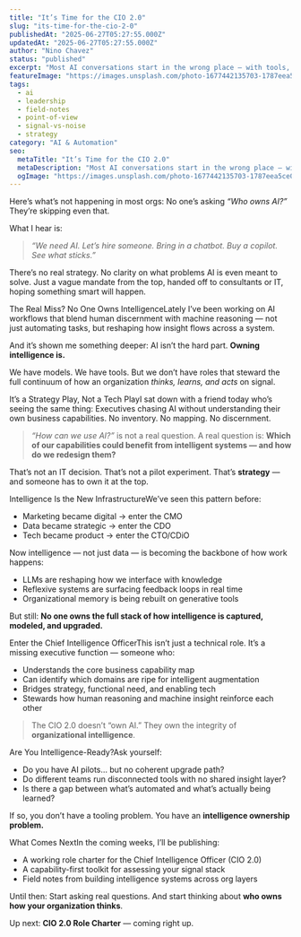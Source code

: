 ```yaml
---
title: "It’s Time for the CIO 2.0"
slug: "its-time-for-the-cio-2-0"
publishedAt: "2025-06-27T05:27:55.000Z"
updatedAt: "2025-06-27T05:27:55.000Z"
author: "Nino Chavez"
status: "published"
excerpt: "Most AI conversations start in the wrong place — with tools, not capabilities. What’s missing isn’t another pilot. It’s a new executive role: someone to steward how your organization thinks, learns, and evolves."
featureImage: "https://images.unsplash.com/photo-1677442135703-1787eea5ce01?crop=entropy&cs=tinysrgb&fit=max&fm=jpg&ixid=M3wxMTc3M3wwfDF8c2VhcmNofDN8fGludGVsbGlnZW5jZXxlbnwwfHx8fDE3NTA5NDM4ODZ8MA&ixlib=rb-4.1.0&q=80&w=2000"
tags:
  - ai
  - leadership
  - field-notes
  - point-of-view
  - signal-vs-noise
  - strategy
category: "AI & Automation"
seo:
  metaTitle: "It’s Time for the CIO 2.0"
  metaDescription: "Most AI conversations start in the wrong place — with tools, not capabilities. What’s missing isn’t another pilot. It’s a new executive role: someone to steward how your organization thinks, learns, and evolves."
  ogImage: "https://images.unsplash.com/photo-1677442135703-1787eea5ce01?crop=entropy&cs=tinysrgb&fit=max&fm=jpg&ixid=M3wxMTc3M3wwfDF8c2VhcmNofDN8fGludGVsbGlnZW5jZXxlbnwwfHx8fDE3NTA5NDM4ODZ8MA&ixlib=rb-4.1.0&q=80&w=2000"
---
```


Here’s what’s not happening in most orgs:
No one’s asking *“Who owns AI?”*
They’re skipping even that.

What I hear is:

> *“We need AI. Let’s hire someone. Bring in a chatbot. Buy a copilot. See what sticks.”*

There’s no real strategy.
No clarity on what problems AI is even meant to solve.
Just a vague mandate from the top, handed off to consultants or IT, hoping something smart will happen.

The Real Miss? No One Owns IntelligenceLately I’ve been working on AI workflows that blend human discernment with machine reasoning — not just automating tasks, but reshaping how insight flows across a system.

And it’s shown me something deeper:
AI isn’t the hard part.
**Owning intelligence is.**

We have models. We have tools.
But we don’t have roles that steward the full continuum of how an organization *thinks, learns, and acts* on signal.

It’s a Strategy Play, Not a Tech PlayI sat down with a friend today who’s seeing the same thing:
Executives chasing AI without understanding their own business capabilities.
No inventory. No mapping. No discernment.

> *“How can we use AI?”* is not a real question.
> A real question is:
> **Which of our capabilities could benefit from intelligent systems — and how do we redesign them?**

That’s not an IT decision.
That’s not a pilot experiment.
That’s **strategy** — and someone has to own it at the top.

Intelligence Is the New InfrastructureWe’ve seen this pattern before:

- Marketing became digital → enter the CMO
- Data became strategic → enter the CDO
- Tech became product → enter the CTO/CDiO

Now intelligence — not just data — is becoming the backbone of how work happens:

- LLMs are reshaping how we interface with knowledge
- Reflexive systems are surfacing feedback loops in real time
- Organizational memory is being rebuilt on generative tools

But still:
**No one owns the full stack of how intelligence is captured, modeled, and upgraded.**

Enter the Chief Intelligence OfficerThis isn’t just a technical role.
It’s a missing executive function — someone who:

- Understands the core business capability map
- Can identify which domains are ripe for intelligent augmentation
- Bridges strategy, functional need, and enabling tech
- Stewards how human reasoning and machine insight reinforce each other

> The CIO 2.0 doesn’t “own AI.”
> They own the integrity of **organizational intelligence**.

Are You Intelligence-Ready?Ask yourself:

- Do you have AI pilots… but no coherent upgrade path?
- Do different teams run disconnected tools with no shared insight layer?
- Is there a gap between what’s automated and what’s actually being learned?

If so, you don’t have a tooling problem.
You have an **intelligence ownership problem.**

What Comes NextIn the coming weeks, I’ll be publishing:

- A working role charter for the Chief Intelligence Officer (CIO 2.0)
- A capability-first toolkit for assessing your signal stack
- Field notes from building intelligence systems across org layers

Until then:
Start asking real questions.
And start thinking about **who owns how your organization thinks**.

Up next: **CIO 2.0 Role Charter** — coming right up.
